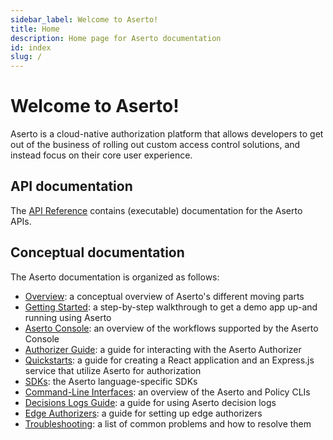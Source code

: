 ```yaml
---
sidebar_label: Welcome to Aserto!
title: Home
description: Home page for Aserto documentation
id: index
slug: /
---
```


# Welcome to Aserto!

Aserto is a cloud-native authorization platform that allows developers to get out of the business of
rolling out custom access control solutions, and instead focus on their core user experience.

## API documentation

The [API Reference](https://aserto.readme.io/reference) contains (executable) documentation for the Aserto APIs.

## Conceptual documentation

The Aserto documentation is organized as follows:

- [Overview](overview/introduction): a conceptual overview of Aserto's different moving parts
- [Getting Started](getting-started/quickstart): a step-by-step walkthrough to get a demo app up-and running using Aserto
- [Aserto Console](aserto-console/introduction): an overview of the workflows supported by the Aserto Console
- [Authorizer Guide](authorizer-guide/overview): a guide for interacting with the Aserto Authorizer
- [Quickstarts](quickstarts/react/overview): a guide for creating a React application and an Express.js service that utilize Aserto for authorization
- [SDKs](software-development-kits/overview): the Aserto language-specific SDKs
- [Command-Line Interfaces](command-line-interface/introduction): an overview of the Aserto and Policy CLIs
- [Decisions Logs Guide](decision-logs-guide/overview): a guide for using Aserto decision logs
- [Edge Authorizers](edge-authorizers/overview): a guide for setting up edge authorizers
- [Troubleshooting](troubleshooting/overview): a list of common problems and how to resolve them
